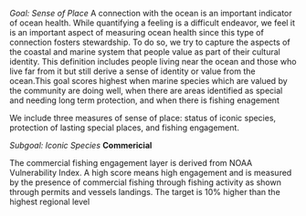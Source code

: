 *Goal: Sense of Place*
A connection with the ocean is an important indicator of ocean health. While quantifying a feeling is a difficult endeavor, we feel it is an important aspect of measuring ocean health since this type of connection fosters stewardship. To do so, we try to capture the aspects of the coastal and marine system that people value as part of their cultural identity. This definition includes people living near the ocean and those who live far from it but still derive a sense of identity or value from the ocean.This goal scores highest when marine species which are valued by the community are doing well, when there are areas identified as special and needing long term protection, and when there is fishing enagement

We include three measures of sense of place: status of iconic species, protection of lasting special places, and fishing engagement.

*Subgoal: Iconic Species*
**Commericial**

The commercial fishing engagement layer is derived from NOAA Vulnerability Index. A high score means high engagement and is measured by the presence of commercial fishing through fishing activity as shown through permits and vessels landings. The target is 10% higher than the highest regional level
